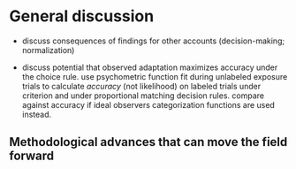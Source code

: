 <!-- Do NOT knit this document. It is part of a larger document. Instead knit the main document (my-apa-formatted-article) -->

# General discussion
 
 + discuss consequences of findings for other accounts (decision-making; normalization)
 
 + discuss potential that observed adaptation maximizes accuracy under the choice rule. use psychometric function fit during unlabeled exposure trials to calculate *accuracy* (not likelihood) on labeled trials under criterion and under proportional matching decision rules. compare against accuracy if ideal observers categorization functions are used instead.


## Methodological advances that can move the field forward 

